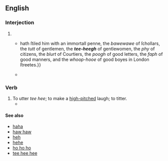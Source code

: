 {{also|teehee|tee-hee}}
==English==

===Interjection===
{{en-interj|head=tee hee}}

# {{n-g|The sound of a giggle.}}
#* {{RQ:Harvey Pierces Supererogation|page=181|passage=She {{...}} hath ſtiled him with an immortall penne, the ''bawewawe'' of ſchollars, the ''tutt'' of gentlemen, the '''''tee-heegh''''' of gentlewomen, the ''phy'' of citizens, the ''blurt'' of Courtiers, the ''poogh'' of good letters, the ''faph'' of good manners, and the ''whoop-hooe'' of good boyes in London ſtreetes.}}
#* {{quote-book|1=en|year=1980|author=Bill Oddie|title=Bill Oddie's Little Black Bird Book|page=97|passage='''Tee hee'''! Isn't that naughty?}}

===Verb===
{{en-verb|head=tee hee|past2=tee hee'd}}

# To utter ''tee hee''; to make a [[high-pitched]] laugh; to titter.
#* {{quote-book|1=en|year=1956|year_published=1972|author=Anthony Burgess|authorlink=Anthony Burgess|title=Time for a Tiger|series=The Malayan Trilogy|page=70|passage=That was more than could be said for those two bastards '''tee-heeing''' away over there by the bookshelves.}}

====See also====
* [[haha]]
* [[haw|haw haw]]
* [[heh]]
* [[hehe]]
* [[ho ho ho]]
* [[tee hee hee]]